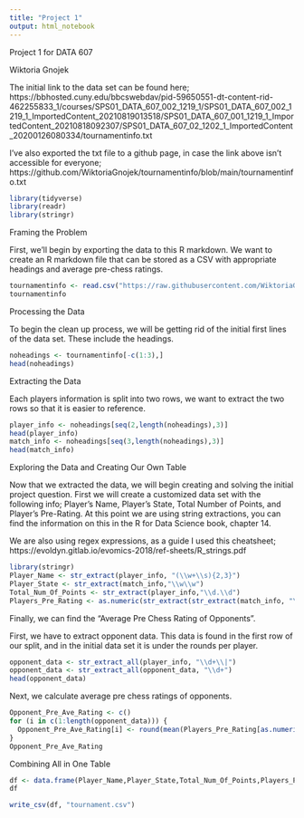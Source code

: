 ```yaml
---
title: "Project 1"
output: html_notebook
---
```

Project 1 for DATA 607

Wiktoria Gnojek 

The initial link to the data set can be found here; https://bbhosted.cuny.edu/bbcswebdav/pid-59650551-dt-content-rid-462255833_1/courses/SPS01_DATA_607_002_1219_1/SPS01_DATA_607_002_1219_1_ImportedContent_20210819013518/SPS01_DATA_607_001_1219_1_ImportedContent_20210818092307/SPS01_DATA_607_02_1202_1_ImportedContent_20200126080334/tournamentinfo.txt

I've also exported the txt file to a github page, in case the link above isn't accessible for everyone; https://github.com/WiktoriaGnojek/tournamentinfo/blob/main/tournamentinfo.txt
```r
library(tidyverse)
library(readr)
library(stringr)
```
Framing the Problem

First, we'll begin by exporting the data to this R markdown. We want to create an R markdown file that can be stored as a CSV with appropriate headings and average pre-chess ratings. 
```r
tournamentinfo <- read.csv("https://raw.githubusercontent.com/WiktoriaGnojek/tournamentinfo/main/tournamentinfo.txt",header = FALSE)
tournamentinfo
```
Processing the Data 

To begin the clean up process, we will be getting rid of the initial first lines of the data set. These include the headings. 
```r
noheadings <- tournamentinfo[-c(1:3),]
head(noheadings)
```
Extracting the Data 

Each players information is split into two rows, we want to extract the two rows so that it is easier to reference. 
```r
player_info <- noheadings[seq(2,length(noheadings),3)]
head(player_info)
match_info <- noheadings[seq(3,length(noheadings),3)]
head(match_info)
```
Exploring the Data and Creating Our Own Table

Now that we extracted the data, we will begin creating and solving the initial project question. First we will create a customized data set with the following info; Player’s Name, Player’s State, Total Number of Points, and Player’s Pre-Rating. At this point we are using string extractions, you can find the information on this in the R for Data Science book, chapter 14.

We are also using regex expressions, as a guide I used this cheatsheet; https://evoldyn.gitlab.io/evomics-2018/ref-sheets/R_strings.pdf
```r
library(stringr)
Player_Name <- str_extract(player_info, "(\\w+\\s){2,3}") 
Player_State <- str_extract(match_info,"\\w\\w") 
Total_Num_Of_Points <- str_extract(player_info,"\\d.\\d") 
Players_Pre_Rating <- as.numeric(str_extract(str_extract(match_info, "\\D\\d{3,4}\\D"), "\\d+")) 
```
Finally, we can find the "Average Pre Chess Rating of Opponents".

First, we have to extract opponent data. This data is found in the first row of our split, and in the initial data set it is under the rounds per player. 
```r
opponent_data <- str_extract_all(player_info, "\\d+\\|")
opponent_data <- str_extract_all(opponent_data, "\\d+")
head(opponent_data)
```
Next, we calculate average pre chess ratings of opponents. 
```r
Opponent_Pre_Ave_Rating <- c()
for (i in c(1:length(opponent_data))) {
  Opponent_Pre_Ave_Rating[i] <- round(mean(Players_Pre_Rating[as.numeric(opponent_data[[i]])]),0)
}
Opponent_Pre_Ave_Rating 
```
Combining All in One Table 
```r
df <- data.frame(Player_Name,Player_State,Total_Num_Of_Points,Players_Pre_Rating,Opponent_Pre_Ave_Rating)
df
```
```r
write_csv(df, "tournament.csv")
```




